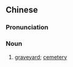 {{also|坟场}}
==Chinese==
{{zh-forms|s=坟场}}

===Pronunciation===
{{zh-pron
|m=fén場
|c=fan4 coeng4
|cat=n
}}

===Noun===
{{zh-noun}}

# [[graveyard]]; [[cemetery]]